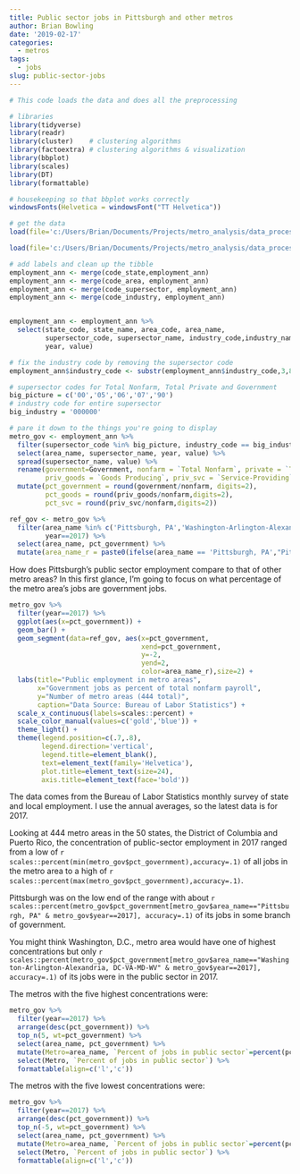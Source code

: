 ```yaml
---
title: Public sector jobs in Pittsburgh and other metros
author: Brian Bowling
date: '2019-02-17'
categories:
  - metros
tags:
  - jobs
slug: public-sector-jobs
---
```



```r

# This code loads the data and does all the preprocessing

# libraries
library(tidyverse)
library(readr)
library(cluster)    # clustering algorithms
library(factoextra) # clustering algorithms & visualization
library(bbplot)
library(scales)
library(DT)
library(formattable)

# housekeeping so that bbplot works correctly
windowsFonts(Helvetica = windowsFont("TT Helvetica"))

# get the data
load(file='c:/Users/Brian/Documents/Projects/metro_analysis/data_processed/employment_ann.Rdata')

load(file='c:/Users/Brian/Documents/Projects/metro_analysis/data_processed/codes.RData')

# add labels and clean up the tibble
employment_ann <- merge(code_state,employment_ann)
employment_ann <- merge(code_area, employment_ann)
employment_ann <- merge(code_supersector, employment_ann)
employment_ann <- merge(code_industry, employment_ann)


employment_ann <- employment_ann %>%
  select(state_code, state_name, area_code, area_name,
         supersector_code, supersector_name, industry_code,industry_name,
         year, value)

# fix the industry code by removing the supersector code
employment_ann$industry_code <- substr(employment_ann$industry_code,3,8)

# supersector codes for Total Nonfarm, Total Private and Government
big_picture = c('00','05','06','07','90')
# industry code for entire supersector
big_industry = '000000'

# pare it down to the things you're going to display
metro_gov <- employment_ann %>% 
  filter(supersector_code %in% big_picture, industry_code == big_industry) %>% 
  select(area_name, supersector_name, year, value) %>% 
  spread(supersector_name, value) %>% 
  rename(government=Government, nonfarm = `Total Nonfarm`, private = `Total Private`,
         priv_goods = `Goods Producing`, priv_svc = `Service-Providing`) %>% 
  mutate(pct_government = round(government/nonfarm, digits=2),
         pct_goods = round(priv_goods/nonfarm,digits=2),
         pct_svc = round(priv_svc/nonfarm,digits=2))

ref_gov <- metro_gov %>% 
  filter(area_name %in% c('Pittsburgh, PA','Washington-Arlington-Alexandria, DC-VA-MD-WV'),
         year==2017) %>% 
  select(area_name, pct_government) %>% 
  mutate(area_name_r = paste0(ifelse(area_name == 'Pittsburgh, PA',"Pittsburgh", "Washington, D.C.")," (",round(100*pct_government,digits=1),"%)"))

```

How does Pittsburgh's public sector employment compare to that of other metro areas? In this first glance, I'm going to focus on what percentage of the metro area's jobs are government jobs.

```r

metro_gov %>%
  filter(year==2017) %>% 
  ggplot(aes(x=pct_government)) +
  geom_bar() +
  geom_segment(data=ref_gov, aes(x=pct_government,
                                 xend=pct_government,
                                 y=-2,
                                 yend=2,
                                 color=area_name_r),size=2) +
  labs(title="Public employment in metro areas",
       x="Government jobs as percent of total nonfarm payroll",
       y="Number of metro areas (444 total)",
       caption="Data Source: Bureau of Labor Statistics") +
  scale_x_continuous(labels=scales::percent) +
  scale_color_manual(values=c('gold','blue')) +
  theme_light() +
  theme(legend.position=c(.7,.8),
        legend.direction='vertical',
        legend.title=element_blank(),
        text=element_text(family='Helvetica'),
        plot.title=element_text(size=24),
        axis.title=element_text(face='bold'))

```


The data comes from the Bureau of Labor Statistics monthly survey of state and local employment. I use the annual averages, so the latest data is for 2017.

Looking at 444 metro areas in the 50 states, the District of Columbia and Puerto Rico, the concentration of public-sector employment in 2017 ranged from a low of `r scales::percent(min(metro_gov$pct_government),accuracy=.1)` of all jobs in the metro area to a high of `r scales::percent(max(metro_gov$pct_government),accuracy=.1)`.

Pittsburgh was on the low end of the range with about `r scales::percent(metro_gov$pct_government[metro_gov$area_name=="Pittsburgh, PA" & metro_gov$year==2017], accuracy=.1)` of its jobs in some branch of government.

You might think Washington, D.C., metro area would have one of highest concentrations but only `r scales::percent(metro_gov$pct_government[metro_gov$area_name=="Washington-Arlington-Alexandria, DC-VA-MD-WV" & metro_gov$year==2017], accuracy=.1)` of its jobs were in the public sector in 2017.

The metros with the five highest concentrations were:

```r

metro_gov %>% 
  filter(year==2017) %>%
  arrange(desc(pct_government)) %>% 
  top_n(5, wt=pct_government) %>% 
  select(area_name, pct_government) %>%
  mutate(Metro=area_name, `Percent of jobs in public sector`=percent(pct_government, digits=1)) %>% 
  select(Metro, `Percent of jobs in public sector`) %>% 
  formattable(align=c('l','c'))

```

The metros with the five lowest concentrations were:
```r

metro_gov %>% 
  filter(year==2017) %>%
  arrange(desc(pct_government)) %>% 
  top_n(-5, wt=pct_government) %>% 
  select(area_name, pct_government) %>%
  mutate(Metro=area_name, `Percent of jobs in public sector`=percent(pct_government, digits=1)) %>% 
  select(Metro, `Percent of jobs in public sector`) %>% 
  formattable(align=c('l','c'))

```

